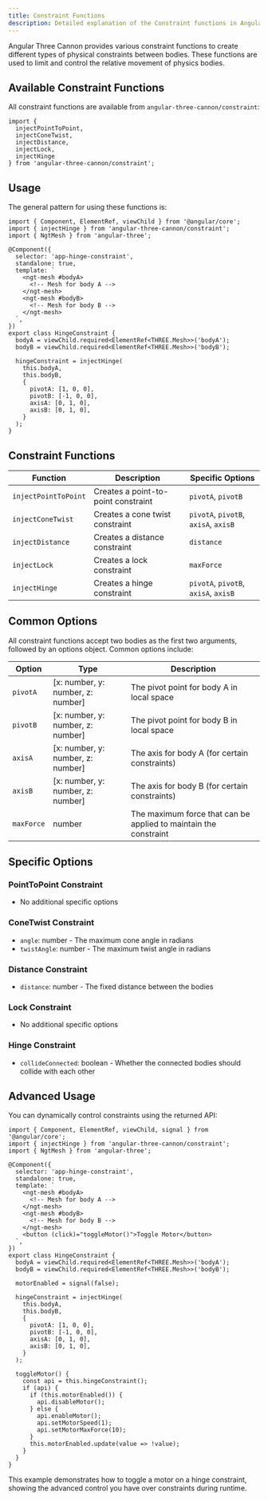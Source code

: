 ```yaml
---
title: Constraint Functions
description: Detailed explanation of the Constraint functions in Angular Three Cannon
---
```


Angular Three Cannon provides various constraint functions to create different types of physical constraints between bodies. These functions are used to limit and control the relative movement of physics bodies.

## Available Constraint Functions

All constraint functions are available from `angular-three-cannon/constraint`:

```angular-ts
import {
  injectPointToPoint,
  injectConeTwist,
  injectDistance,
  injectLock,
  injectHinge
} from 'angular-three-cannon/constraint';
```

## Usage

The general pattern for using these functions is:

```angular-ts
import { Component, ElementRef, viewChild } from '@angular/core';
import { injectHinge } from 'angular-three-cannon/constraint';
import { NgtMesh } from 'angular-three';

@Component({
  selector: 'app-hinge-constraint',
  standalone: true,
  template: `
    <ngt-mesh #bodyA>
      <!-- Mesh for body A -->
    </ngt-mesh>
    <ngt-mesh #bodyB>
      <!-- Mesh for body B -->
    </ngt-mesh>
  `,
})
export class HingeConstraint {
  bodyA = viewChild.required<ElementRef<THREE.Mesh>>('bodyA');
  bodyB = viewChild.required<ElementRef<THREE.Mesh>>('bodyB');

  hingeConstraint = injectHinge(
    this.bodyA,
    this.bodyB,
    {
      pivotA: [1, 0, 0],
      pivotB: [-1, 0, 0],
      axisA: [0, 1, 0],
      axisB: [0, 1, 0],
    }
  );
}
```

## Constraint Functions

| Function | Description | Specific Options |
|----------|-------------|------------------|
| `injectPointToPoint` | Creates a point-to-point constraint | `pivotA`, `pivotB` |
| `injectConeTwist` | Creates a cone twist constraint | `pivotA`, `pivotB`, `axisA`, `axisB` |
| `injectDistance` | Creates a distance constraint | `distance` |
| `injectLock` | Creates a lock constraint | `maxForce` |
| `injectHinge` | Creates a hinge constraint | `pivotA`, `pivotB`, `axisA`, `axisB` |

## Common Options

All constraint functions accept two bodies as the first two arguments, followed by an options object. Common options include:

| Option | Type | Description |
|--------|------|-------------|
| `pivotA` | [x: number, y: number, z: number] | The pivot point for body A in local space |
| `pivotB` | [x: number, y: number, z: number] | The pivot point for body B in local space |
| `axisA` | [x: number, y: number, z: number] | The axis for body A (for certain constraints) |
| `axisB` | [x: number, y: number, z: number] | The axis for body B (for certain constraints) |
| `maxForce` | number | The maximum force that can be applied to maintain the constraint |

## Specific Options

### PointToPoint Constraint
- No additional specific options

### ConeTwist Constraint
- `angle`: number - The maximum cone angle in radians
- `twistAngle`: number - The maximum twist angle in radians

### Distance Constraint
- `distance`: number - The fixed distance between the bodies

### Lock Constraint
- No additional specific options

### Hinge Constraint
- `collideConnected`: boolean - Whether the connected bodies should collide with each other

## Advanced Usage

You can dynamically control constraints using the returned API:

```angular-ts
import { Component, ElementRef, viewChild, signal } from '@angular/core';
import { injectHinge } from 'angular-three-cannon/constraint';
import { NgtMesh } from 'angular-three';

@Component({
  selector: 'app-hinge-constraint',
  standalone: true,
  template: `
    <ngt-mesh #bodyA>
      <!-- Mesh for body A -->
    </ngt-mesh>
    <ngt-mesh #bodyB>
      <!-- Mesh for body B -->
    </ngt-mesh>
    <button (click)="toggleMotor()">Toggle Motor</button>
  `,
})
export class HingeConstraint {
  bodyA = viewChild.required<ElementRef<THREE.Mesh>>('bodyA');
  bodyB = viewChild.required<ElementRef<THREE.Mesh>>('bodyB');

  motorEnabled = signal(false);

  hingeConstraint = injectHinge(
    this.bodyA,
    this.bodyB,
    {
      pivotA: [1, 0, 0],
      pivotB: [-1, 0, 0],
      axisA: [0, 1, 0],
      axisB: [0, 1, 0],
    }
  );

  toggleMotor() {
    const api = this.hingeConstraint();
    if (api) {
      if (this.motorEnabled()) {
        api.disableMotor();
      } else {
        api.enableMotor();
        api.setMotorSpeed(1);
        api.setMotorMaxForce(10);
      }
      this.motorEnabled.update(value => !value);
    }
  }
}
```

This example demonstrates how to toggle a motor on a hinge constraint, showing the advanced control you have over constraints during runtime.
